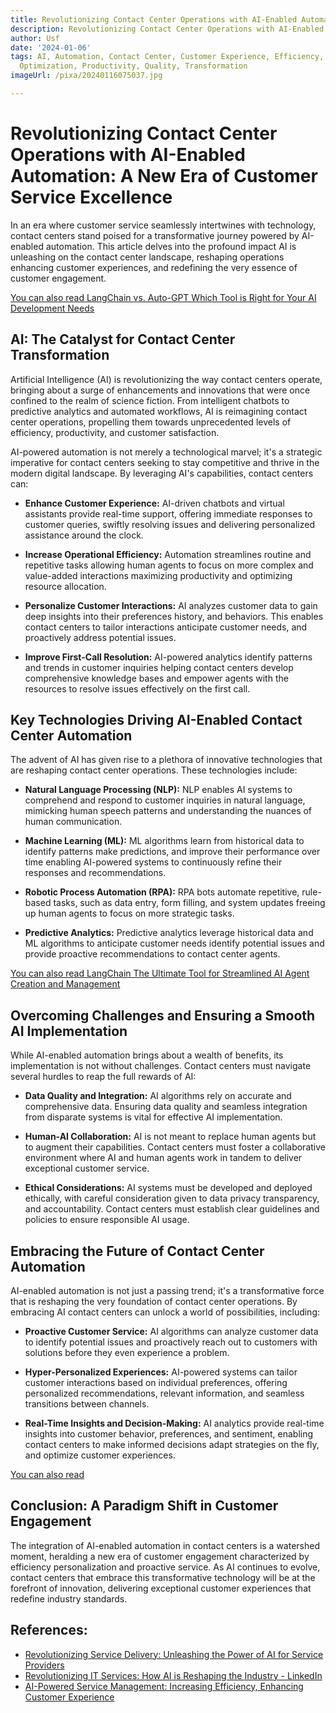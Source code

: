 ```yaml
---
title: Revolutionizing Contact Center Operations with AI-Enabled Automation
description: Revolutionizing Contact Center Operations with AI-Enabled Automation
author: Usf
date: '2024-01-06'
tags: AI, Automation, Contact Center, Customer Experience, Efficiency, Innovation,
  Optimization, Productivity, Quality, Transformation
imageUrl: /pixa/20240116075037.jpg

---
```

# Revolutionizing Contact Center  Operations with AI-Enabled Automation: A New Era of  Customer Service Excellence

In  an era where customer service seamlessly intertwines with technology, contact centers stand poised for a transformative journey powered by AI-enabled automation. This  article delves into  the profound impact AI is unleashing on the contact center landscape, reshaping operations enhancing customer experiences, and  redefining the very essence of customer  engagement.

[You  can also read LangChain vs. Auto-GPT Which Tool is  Right for Your  AI Development Needs](LangChain%20vs.%20Auto-GPT%20Which%20Tool%20is%20Right%20for%20Your%20AI%20Development%20Needs)


## AI: The Catalyst for Contact Center Transformation

Artificial Intelligence (AI) is revolutionizing the way contact centers operate, bringing about a surge of enhancements and innovations that were once confined to the realm of  science fiction. From intelligent chatbots to predictive  analytics and automated workflows, AI is  reimagining contact center operations, propelling them towards unprecedented levels of efficiency, productivity, and customer  satisfaction.

AI-powered automation is not merely a technological marvel;  it's a strategic imperative  for contact centers seeking to stay competitive and thrive in the modern digital landscape. By leveraging AI's capabilities, contact centers can:

- **Enhance Customer Experience:** AI-driven chatbots and virtual assistants provide real-time  support, offering immediate responses to customer queries, swiftly resolving issues and delivering personalized assistance around the clock.

- **Increase Operational Efficiency:** Automation streamlines routine and repetitive tasks  allowing human agents to focus on  more complex and value-added  interactions maximizing productivity and optimizing resource allocation.

- **Personalize Customer Interactions:** AI analyzes customer data to gain  deep  insights into  their preferences history, and behaviors. This enables contact centers to tailor interactions anticipate customer  needs, and proactively address potential  issues.

- **Improve First-Call Resolution:** AI-powered analytics identify patterns and trends  in customer inquiries helping contact centers develop comprehensive knowledge bases and empower agents with the resources to resolve issues  effectively on the first call.

##  Key Technologies Driving AI-Enabled Contact Center Automation

The advent of AI has given rise to a plethora of innovative technologies that  are reshaping contact center operations. These technologies include:

- **Natural Language Processing (NLP):** NLP enables AI systems to comprehend and respond to customer inquiries in  natural language, mimicking human speech patterns and understanding the nuances of human communication.

- **Machine  Learning (ML):**  ML algorithms learn from historical  data to identify patterns make predictions, and improve their performance over time enabling AI-powered  systems to continuously refine their responses and recommendations.

- **Robotic  Process Automation (RPA):** RPA bots automate repetitive, rule-based tasks, such as data entry, form filling,  and system updates freeing up human agents to focus on  more strategic tasks.

- **Predictive Analytics:** Predictive analytics leverage historical data and ML algorithms to anticipate customer needs identify potential  issues and provide proactive recommendations to contact center agents.

[You can also read LangChain The Ultimate  Tool for Streamlined AI Agent Creation and Management](LangChain%20The%20Ultimate%20Tool%20for%20Streamlined%20AI%20Agent%20Creation%20and%20Management)


## Overcoming Challenges and  Ensuring a  Smooth AI Implementation

While AI-enabled automation brings about a wealth of benefits, its  implementation is not without challenges. Contact centers  must navigate several hurdles to reap the  full rewards of AI:

-  **Data Quality and Integration:** AI algorithms rely on accurate  and comprehensive data. Ensuring data quality and  seamless integration from disparate systems is vital for effective AI implementation.

- **Human-AI Collaboration:** AI is not meant to replace human agents  but to augment their  capabilities. Contact centers must foster a collaborative environment where AI and human  agents work in tandem to deliver exceptional customer service.

-  **Ethical  Considerations:** AI  systems must be developed and deployed ethically, with careful consideration given to data privacy transparency, and accountability. Contact centers must establish clear guidelines and policies  to ensure  responsible AI usage.

## Embracing the Future of  Contact Center Automation

AI-enabled automation is not just a passing trend; it's a transformative force that is reshaping the  very foundation of contact center  operations. By embracing  AI contact centers can unlock a world of possibilities, including:

-  **Proactive Customer Service:** AI algorithms can analyze customer data  to identify potential issues  and proactively reach out to customers with solutions before  they even experience  a problem.

- **Hyper-Personalized Experiences:**  AI-powered systems can tailor customer interactions based on individual  preferences, offering personalized recommendations, relevant information, and seamless transitions between channels.

- **Real-Time Insights and Decision-Making:** AI analytics provide real-time insights into customer behavior, preferences, and sentiment, enabling contact centers  to make informed  decisions adapt strategies on the fly, and optimize  customer experiences.

[You can also  read ]()


## Conclusion: A Paradigm Shift in Customer  Engagement

The integration of AI-enabled automation in  contact centers is a watershed moment, heralding a new era of customer engagement characterized by efficiency personalization and proactive  service. As AI continues to evolve, contact  centers that embrace this transformative technology will be at the forefront of innovation, delivering exceptional customer experiences that  redefine industry standards.

## References:
- [Revolutionizing Service Delivery: Unleashing the Power of AI for Service Providers](https://www.linkedin.com/pulse/revolutionizing-service-delivery-unleashing-power-ai-lwguf)
- [Revolutionizing IT Services: How AI is Reshaping the Industry - LinkedIn](https://www.linkedin.com/pulse/revolutionizing-services-how-ai-reshaping-industry-superiorcodelabs)
- [AI-Powered Service Management: Increasing Efficiency, Enhancing Customer Experience](https://www.cprime.com/resources/blog/ai-powered-service-management-increasing-efficiency-enhancing-customer-experience/)
